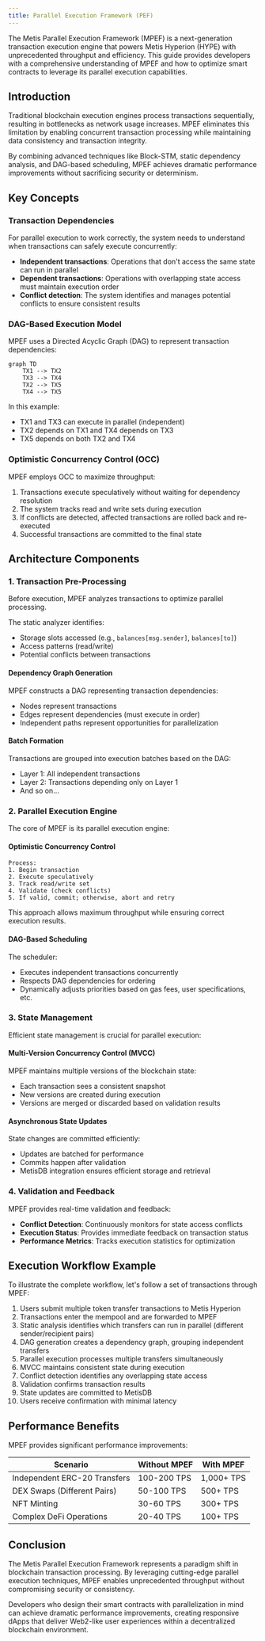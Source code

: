 ```yaml
---
title: Parallel Execution Framework (PEF)
---
```


The Metis Parallel Execution Framework (MPEF) is a next-generation transaction execution engine that powers Metis Hyperion (HYPE) with unprecedented throughput and efficiency. This guide provides developers with a comprehensive understanding of MPEF and how to optimize smart contracts to leverage its parallel execution capabilities.

## Introduction

Traditional blockchain execution engines process transactions sequentially, resulting in bottlenecks as network usage increases. MPEF eliminates this limitation by enabling concurrent transaction processing while maintaining data consistency and transaction integrity.

By combining advanced techniques like Block-STM, static dependency analysis, and DAG-based scheduling, MPEF achieves dramatic performance improvements without sacrificing security or determinism.

## Key Concepts

### Transaction Dependencies

For parallel execution to work correctly, the system needs to understand when transactions can safely execute concurrently:

- **Independent transactions**: Operations that don't access the same state can run in parallel
- **Dependent transactions**: Operations with overlapping state access must maintain execution order
- **Conflict detection**: The system identifies and manages potential conflicts to ensure consistent results

### DAG-Based Execution Model

MPEF uses a Directed Acyclic Graph (DAG) to represent transaction dependencies:

```mermaid
graph TD
    TX1 --> TX2
    TX3 --> TX4
    TX2 --> TX5
    TX4 --> TX5
```

In this example:

- TX1 and TX3 can execute in parallel (independent)
- TX2 depends on TX1 and TX4 depends on TX3
- TX5 depends on both TX2 and TX4

### Optimistic Concurrency Control (OCC)

MPEF employs OCC to maximize throughput:

1. Transactions execute speculatively without waiting for dependency resolution
2. The system tracks read and write sets during execution
3. If conflicts are detected, affected transactions are rolled back and re-executed
4. Successful transactions are committed to the final state

## Architecture Components

### 1. Transaction Pre-Processing

Before execution, MPEF analyzes transactions to optimize parallel processing.

The static analyzer identifies:

- Storage slots accessed (e.g., `balances[msg.sender]`, `balances[to]`)
- Access patterns (read/write)
- Potential conflicts between transactions

#### Dependency Graph Generation

MPEF constructs a DAG representing transaction dependencies:

- Nodes represent transactions
- Edges represent dependencies (must execute in order)
- Independent paths represent opportunities for parallelization

#### Batch Formation

Transactions are grouped into execution batches based on the DAG:

- Layer 1: All independent transactions
- Layer 2: Transactions depending only on Layer 1
- And so on...

### 2. Parallel Execution Engine

The core of MPEF is its parallel execution engine:

#### Optimistic Concurrency Control

```
Process:
1. Begin transaction
2. Execute speculatively
3. Track read/write set
4. Validate (check conflicts)
5. If valid, commit; otherwise, abort and retry
```

This approach allows maximum throughput while ensuring correct execution results.

#### DAG-Based Scheduling

The scheduler:

- Executes independent transactions concurrently
- Respects DAG dependencies for ordering
- Dynamically adjusts priorities based on gas fees, user specifications, etc.

### 3. State Management

Efficient state management is crucial for parallel execution:

#### Multi-Version Concurrency Control (MVCC)

MPEF maintains multiple versions of the blockchain state:

- Each transaction sees a consistent snapshot
- New versions are created during execution
- Versions are merged or discarded based on validation results

#### Asynchronous State Updates

State changes are committed efficiently:

- Updates are batched for performance
- Commits happen after validation
- MetisDB integration ensures efficient storage and retrieval

### 4. Validation and Feedback

MPEF provides real-time validation and feedback:

- **Conflict Detection**: Continuously monitors for state access conflicts
- **Execution Status**: Provides immediate feedback on transaction status
- **Performance Metrics**: Tracks execution statistics for optimization

## Execution Workflow Example

To illustrate the complete workflow, let's follow a set of transactions through MPEF:

1. Users submit multiple token transfer transactions to Metis Hyperion
2. Transactions enter the mempool and are forwarded to MPEF
3. Static analysis identifies which transfers can run in parallel (different sender/recipient pairs)
4. DAG generation creates a dependency graph, grouping independent transfers
5. Parallel execution processes multiple transfers simultaneously
6. MVCC maintains consistent state during execution
7. Conflict detection identifies any overlapping state access
8. Validation confirms transaction results
9. State updates are committed to MetisDB
10. Users receive confirmation with minimal latency

## Performance Benefits

MPEF provides significant performance improvements:

| Scenario                     | Without MPEF | With MPEF  |
| ---------------------------- | ------------ | ---------- |
| Independent ERC-20 Transfers | 100-200 TPS  | 1,000+ TPS |
| DEX Swaps (Different Pairs)  | 50-100 TPS   | 500+ TPS   |
| NFT Minting                  | 30-60 TPS    | 300+ TPS   |
| Complex DeFi Operations      | 20-40 TPS    | 100+ TPS   |

## Conclusion

The Metis Parallel Execution Framework represents a paradigm shift in blockchain transaction processing. By leveraging cutting-edge parallel execution techniques, MPEF enables unprecedented throughput without compromising security or consistency.

Developers who design their smart contracts with parallelization in mind can achieve dramatic performance improvements, creating responsive dApps that deliver Web2-like user experiences within a decentralized blockchain environment.
